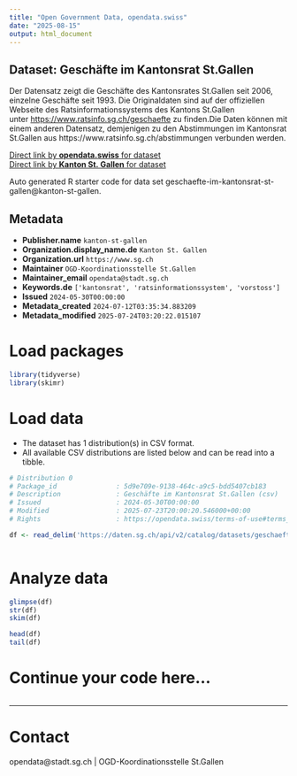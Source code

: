 ```yaml
---
title: "Open Government Data, opendata.swiss"
date: "2025-08-15"
output: html_document
---
```


## Dataset: Geschäfte im Kantonsrat St.Gallen

Der Datensatz zeigt die Geschäfte des Kantonsrates St.Gallen seit 2006, einzelne Geschäfte seit 1993. Die Originaldaten sind auf der offiziellen Webseite des Ratsinformationssystems des Kantons St.Gallen unter [https://www.ratsinfo.sg.ch/geschaefte](https://www.ratsinfo.sg.ch/geschaefte) zu finden.Die Daten können mit einem anderen Datensatz, demjenigen zu den Abstimmungen im Kantonsrat St.Gallen aus https://www.ratsinfo.sg.ch/abstimmungen verbunden werden.

[Direct link by **opendata.swiss** for dataset](https://opendata.swiss/de/dataset/geschafte-im-kantonsrat-st-gallen)<br>
[Direct link by **Kanton St. Gallen** for dataset](https://daten.sg.ch/explore/dataset/geschaefte-im-kantonsrat-st-gallen/)

Auto generated R starter code for data set geschaefte-im-kantonsrat-st-gallen@kanton-st-gallen.

## Metadata

- **Publisher.name** `kanton-st-gallen`
- **Organization.display_name.de** `Kanton St. Gallen`
- **Organization.url** `https://www.sg.ch`
- **Maintainer** `OGD-Koordinationsstelle St.Gallen`
- **Maintainer_email** `opendata@stadt.sg.ch`
- **Keywords.de** `['kantonsrat', 'ratsinformationssystem', 'vorstoss']`
- **Issued** `2024-05-30T00:00:00`
- **Metadata_created** `2024-07-12T03:35:34.883209`
- **Metadata_modified** `2025-07-24T03:20:22.015107`


# Load packages

```r

library(tidyverse)
library(skimr)

```

# Load data

-   The dataset has 1 distribution(s) in CSV format.
-   All available CSV distributions are listed below and can be read into a tibble.

```r

# Distribution 0
# Package_id               : 5d9e709e-9138-464c-a9c5-bdd5407cb183
# Description              : Geschäfte im Kantonsrat St.Gallen (csv)
# Issued                   : 2024-05-30T00:00:00
# Modified                 : 2025-07-23T20:00:20.546000+00:00
# Rights                   : https://opendata.swiss/terms-of-use#terms_by

df <- read_delim('https://daten.sg.ch/api/v2/catalog/datasets/geschaefte-im-kantonsrat-st-gallen/exports/csv?use_labels=true')



```

# Analyze data

```r

glimpse(df)
str(df)
skim(df)

head(df)
tail(df)

```

# Continue your code here...

```r

```

------------------------------------------------------------------------

# Contact

opendata@stadt.sg.ch | OGD-Koordinationsstelle St.Gallen
